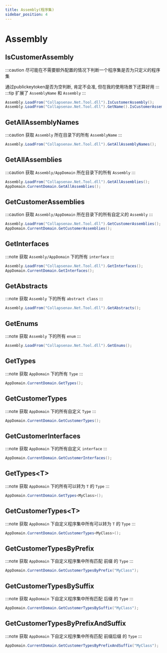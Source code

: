 ```yaml
---
title: Assembly(程序集)
sidebar_position: 4
---
```

# Assembly

## IsCustomerAssembly

:::caution
尽可能在不需要额外配置的情况下判断一个程序集是否为只定义的程序集

通过publickeytoken是否为空判断, 肯定不会准, 但在我的使用场景下还算好用
:::
:::tip
扩展了 `AssemblyName` 和 `Assembly`
:::

```csharp
Assembly.LoadFrom("Collapsenav.Net.Tool.dll").IsCustomerAssembly();
Assembly.LoadFrom("Collapsenav.Net.Tool.dll").GetName().IsCustomerAssembly();
```

## GetAllAssemblyNames

:::caution
获取 `Assembly` 所在目录下的所有 `AssemblyName`
:::

```csharp
Assembly.LoadFrom("Collapsenav.Net.Tool.dll").GetAllAssemblyNames();
```

## GetAllAssemblies

:::caution
获取 `Assembly/AppDomain` 所在目录下的所有 `Assembly`
:::

```csharp
Assembly.LoadFrom("Collapsenav.Net.Tool.dll").GetAllAssemblies();
AppDomain.CurrentDomain.GetAllAssemblies();
```

## GetCustomerAssemblies

:::caution
获取 `Assembly/AppDomain` 所在目录下的所有自定义的 `Assembly`
:::

```csharp
Assembly.LoadFrom("Collapsenav.Net.Tool.dll").GetCustomerAssemblies();
AppDomain.CurrentDomain.GetCustomerAssemblies();
```

## GetInterfaces

:::note
获取 `Assembly/AppDomain` 下的所有 `interface`
:::

```csharp
Assembly.LoadFrom("Collapsenav.Net.Tool.dll").GetInterfaces();
AppDomain.CurrentDomain.GetInterfaces();
```

## GetAbstracts

:::note
获取 `Assembly` 下的所有 `abstract class`
:::

```csharp
Assembly.LoadFrom("Collapsenav.Net.Tool.dll").GetAbstracts();
```

## GetEnums

:::note
获取 `Assembly` 下的所有 `enum`
:::

```csharp
Assembly.LoadFrom("Collapsenav.Net.Tool.dll").GetEnums();
```

## GetTypes

:::note
获取 `AppDomain` 下的所有 `Type`
:::

```csharp
AppDomain.CurrentDomain.GetTypes();
```

## GetCustomerTypes

:::note
获取 `AppDomain` 下的所有自定义 `Type`
:::

```csharp
AppDomain.CurrentDomain.GetCustomerTypes();
```

## GetCustomerInterfaces

:::note
获取 `AppDomain` 下的所有自定义 `interface`
:::

```csharp
AppDomain.CurrentDomain.GetCustomerInterfaces();
```

## GetTypes<T\>

:::note
获取 `AppDomain` 下的所有可以转为 `T` 的 `Type`
:::

```csharp
AppDomain.CurrentDomain.GetTypes<MyClass>();
```

## GetCustomerTypes<T\>

:::note
获取 `AppDomain` 下自定义程序集中所有可以转为 `T` 的 `Type`
:::

```csharp
AppDomain.CurrentDomain.GetCustomerTypes<MyClass>();
```

## GetCustomerTypesByPrefix

:::note
获取 `AppDomain` 下自定义程序集中所有匹配 前缀 的 `Type`
:::

```csharp
AppDomain.CurrentDomain.GetCustomerTypesByPrefix("MyClass");
```

## GetCustomerTypesBySuffix

:::note
获取 `AppDomain` 下自定义程序集中所有匹配 后缀 的 `Type`
:::

```csharp
AppDomain.CurrentDomain.GetCustomerTypesBySuffix("MyClass");
```

## GetCustomerTypesByPrefixAndSuffix

:::note
获取 `AppDomain` 下自定义程序集中所有匹配 前缀后缀 的 `Type`
:::

```csharp
AppDomain.CurrentDomain.GetCustomerTypesByPrefixAndSuffix("MyClass");
```

